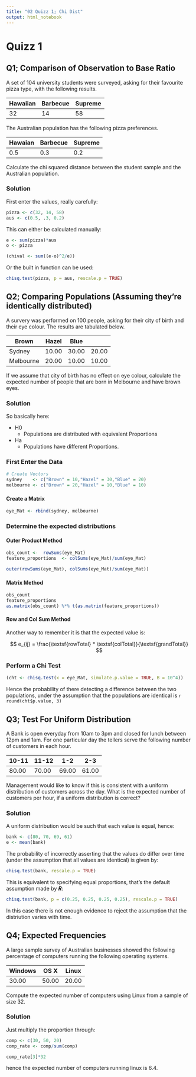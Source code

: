 ```yaml
---
title: "02 Quizz 1; Chi Dist"
output: html_notebook
---
```


# Quizz 1

## Q1; Comparison of Observation to Base Ratio

A set of 104 university students were surveyed, asking for their favourite pizza type, with the following results.

| Hawaiian | 	Barbecue | 	Supreme |
| --- | 	--- | 	--- |
| 32 | 	14 | 	58 |

The Australian population has the following pizza preferences.

| Hawaian | Barbecue | Supreme |
| ---     | ---      | ---     |
| 0.5     | 0.3      | 0.2     |

Calculate the chi squared distance between the student sample and the Australian population.

### Solution

First enter the values, really carefully:

```r
pizza <- c(32, 14, 58)
aus <- c(0.5, .3, 0.2)
```


This can either be calculated manually:

```r
e <- sum(pizza)*aus
o <- pizza

(chival <- sum((e-o)^2/e))
```

Or the built in function can be used:

```r
chisq.test(pizza, p = aus, rescale.p = TRUE)
```


## Q2; Comparing Populations (Assuming they're identically distributed)

A survery was performed on 100 people, asking for their city of birth and their
eye colour. The results are tabulated below.

| Brown     | Hazel |  Blue |       |
| ---       |   --- |   --- |   --- |
| Sydney    | 10.00 | 30.00 | 20.00 |
| Melbourne | 20.00 | 10.00 | 10.00 |

If we assume that city of birth has no effect on eye colour, calculate the
expected number of people that are born in Melbourne and have brown eyes.

### Solution

So basically here:

* H0
  + Populations are distributed with equivalent Proportions
* Ha  
  + Populations have different Proportions.
  
### First Enter the Data
  
```r
# Create Vectors
sydney    <- c("Brown" = 10,"Hazel" = 30,"Blue" = 20)
melbourne <- c("Brown" = 20,"Hazel" = 10,"Blue" = 10)
```

  
#### Create a Matrix
```r
eye_Mat <- rbind(sydney, melbourne)
```

### Determine the expected distributions

#### Outer Product Method

```r

obs_count <-  rowSums(eye_Mat)
feature_proportions  <- colSums(eye_Mat)/sum(eye_Mat)

outer(rowSums(eye_Mat), colSums(eye_Mat)/sum(eye_Mat))

```

#### Matrix Method

```r
obs_count
feature_proportions 
as.matrix(obs_count) %*% t(as.matrix(feature_proportions)) 
```

#### Row and Col Sum Method

Another way to remember it is that the expected value is:

$$
e_{ij} = \frac{\textsf{rowTotal} * \textsf{colTotal}}{\textsf{grandTotal}}
$$


### Perform a Chi Test

```r
(cht <- chisq.test(x = eye_Mat, simulate.p.value = TRUE, B = 10^4))
```

Hence the probability of there detecting a difference between the two populations, under the assumption that the populations are identical is `r round(cht$p.value, 3)`


## Q3; Test For Uniform Distribution

A Bank is open everyday from 10am to 3pm and closed for lunch between 12pm and
1am. For one particular day the tellers serve the following number of customers
in each hour.

| 10-11 | 11-12 |   1-2 |   2-3 |
|   --- |   --- |   --- |   --- |
| 80.00 | 70.00 | 69.00 | 61.00 |

Management would like to know if this is consistent with a uniform distribution
of customers across the day. What is the expected number of customers per hour,
if a uniform distribution is correct?

### Solution

A uniform distribution would be such that each value is equal, hence:

```r
bank <- c(80, 70, 69, 61)
e <- mean(bank)
```

The probability of incorrectly asserting that the values do differ over time (under the assumption that all values are identical) is given by:

```r
chisq.test(bank, rescale.p = TRUE)
```

This is equivalent to specifying equal proportions, that's the default assumption made by **_R_**:

```r
chisq.test(bank, p = c(0.25, 0.25, 0.25, 0.25), rescale.p = TRUE)
```

In this case there is not enough evidence to reject the assumption that the distriution varies with time.


## Q4; Expected Frequencies

A large sample survey of Australian businesses showed the following percentage
of computers running the following operating systems.

| Windows | OS X  | Linux |
| ---     | ---   | ---   |
| 30.00   | 50.00 | 20.00 |


Compute the expected number of computers using Linux from a sample of size 32.

### Solution

Just multiply the proportion through:

```r
comp <- c(30, 50, 20)
comp_rate <- comp/sum(comp)

comp_rate[3]*32
```

hence the expected number of computers running linux is 6.4.




